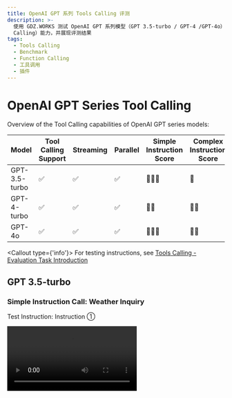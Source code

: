 ```yaml
---
title: OpenAI GPT 系列 Tools Calling 评测
description: >-
  使用 GDZ.WORKS 测试 OpenAI GPT 系列模型（GPT 3.5-turbo / GPT-4 /GPT-4o） 的工具调用（Function
  Calling）能力，并展现评测结果
tags:
  - Tools Calling
  - Benchmark
  - Function Calling
  - 工具调用
  - 插件
---
```


# OpenAI GPT Series Tool Calling

Overview of the Tool Calling capabilities of OpenAI GPT series models:

| Model         | Tool Calling Support | Streaming | Parallel | Simple Instruction Score | Complex Instruction Score |
| ------------- | -------------------- | --------- | -------- | ------------------------ | ------------------------- |
| GPT-3.5-turbo | ✅                    | ✅         | ✅        | 🌟🌟🌟                   | 🌟                        |
| GPT-4-turbo   | ✅                    | ✅         | ✅        | 🌟🌟                     | 🌟🌟                      |
| GPT-4o        | ✅                    | ✅         | ✅        | 🌟🌟🌟                   | 🌟🌟                      |

<Callout type={'info'}>
  For testing instructions, see [Tools Calling - Evaluation Task
  Introduction](/docs/usage/tools-calling#evaluation-task-introduction)
</Callout>

## GPT 3.5-turbo

### Simple Instruction Call: Weather Inquiry

Test Instruction: Instruction ①

<Video src="https://github.com/lobehub/lobe-chat/assets/28616219/65901ee2-78b8-4f56-9e0d-6407c484f434" />

<details>
  <summary>Streaming Tool Calling Raw Output:</summary>
</details>

### Complex Instruction Call: Wenshengtu

Test Instruction: Instruction ②

<Video src="https://github.com/lobehub/lobe-chat/assets/28616219/2047665f-ab22-4da7-a390-0fb4ec5a2a14" />

<details>
  <summary>Streaming Tool Calling Raw Output:</summary>
</details>

## GPT-4 Turbo

### Simple Instruction Call: Weather Inquiry

Test Instruction: Instruction ①

Unlike GPT-3.5 Turbo, GPT-4 Turbo did not respond with "okay" when calling Tool Calling, and after multiple tests, it remained the same. Therefore, in this follow-up of a compound instruction, it is not as good as GPT-3.5 Turbo, but the remaining two capabilities are still good.

Of course, it is also possible that GPT-4 Turbo's model has more "autonomy" and believes that it does not need to output this "okay."

<Video src="https://github.com/lobehub/lobe-chat/assets/28616219/f865d91b-b84a-4258-ae09-9d1e15eeb43d" />

<details>
  <summary>Streaming Tool Calling Raw Output:</summary>
</details>

### Complex Instruction Call: Wenshengtu

Test Instruction: Instruction ②

<Video src="https://github.com/lobehub/lobe-chat/assets/28616219/69989faf-9b98-41ec-ba51-40cc3545d8d1" />

<details>
  <summary>Streaming Tool Calling Raw Output:</summary>
</details>

## GPT-4o

### Simple Instruction Call: Weather Inquiry

Test Instruction: Instruction ①

Similar to GPT-3.5, GPT-4o performs very well in following compound instructions in simple instruction calls.

<Video src="https://github.com/lobehub/lobe-chat/assets/28616219/c77b65ab-0854-4e1f-a25b-ff43275bd318" />

<details>
  <summary>Streaming Tool Calling Raw Output:</summary>
</details>

### Complex Instruction Call: Wenshengtu

Test Instruction: Instruction ②

<Video src="https://github.com/lobehub/lobe-chat/assets/28616219/714bd86a-3b58-4941-8323-186c3fa4c6ea" />

<details>
  <summary>Streaming Tool Calling Raw Output:</summary>

  ```yml
  ```
</details>
